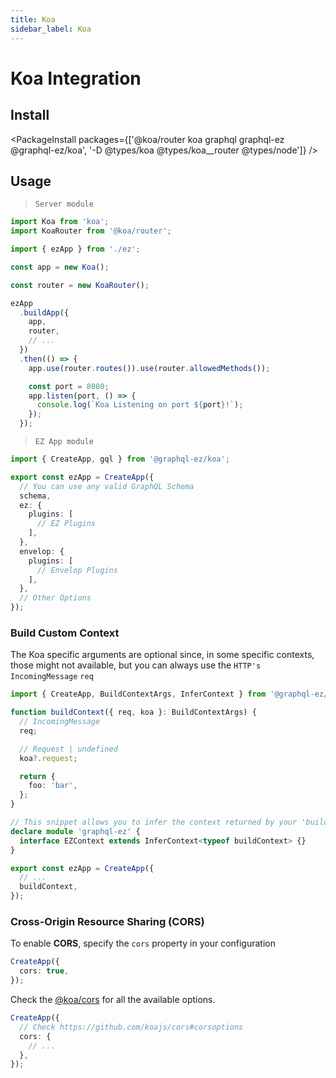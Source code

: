 ```yaml
---
title: Koa
sidebar_label: Koa
---
```


# Koa Integration

## Install

<PackageInstall
  packages={['@koa/router koa graphql graphql-ez @graphql-ez/koa', '-D @types/koa @types/koa__router @types/node']}
/>

## Usage

> `Server module`

```ts
import Koa from 'koa';
import KoaRouter from '@koa/router';

import { ezApp } from './ez';

const app = new Koa();

const router = new KoaRouter();

ezApp
  .buildApp({
    app,
    router,
    // ...
  })
  .then(() => {
    app.use(router.routes()).use(router.allowedMethods());

    const port = 8080;
    app.listen(port, () => {
      console.log(`Koa Listening on port ${port}!`);
    });
  });
```

> `EZ App module`

```ts
import { CreateApp, gql } from '@graphql-ez/koa';

export const ezApp = CreateApp({
  // You can use any valid GraphQL Schema
  schema,
  ez: {
    plugins: [
      // EZ Plugins
    ],
  },
  envelop: {
    plugins: [
      // Envelop Plugins
    ],
  },
  // Other Options
});
```

### Build Custom Context

The Koa specific arguments are optional since, in some specific contexts, those might not available,
but you can always use the `HTTP's IncomingMessage` `req`

```ts
import { CreateApp, BuildContextArgs, InferContext } from '@graphql-ez/koa';

function buildContext({ req, koa }: BuildContextArgs) {
  // IncomingMessage
  req;

  // Request | undefined
  koa?.request;

  return {
    foo: 'bar',
  };
}

// This snippet allows you to infer the context returned by your 'buildContext' and add it to the EZContext interface
declare module 'graphql-ez' {
  interface EZContext extends InferContext<typeof buildContext> {}
}

export const ezApp = CreateApp({
  // ...
  buildContext,
});
```

### Cross-Origin Resource Sharing (CORS)

To enable **CORS**, specify the `cors` property in your configuration

```ts
CreateApp({
  cors: true,
});
```

Check the [@koa/cors](https://github.com/koajs/cors#corsoptions) for all the available options.

```ts
CreateApp({
  // Check https://github.com/koajs/cors#corsoptions
  cors: {
    // ...
  },
});
```
